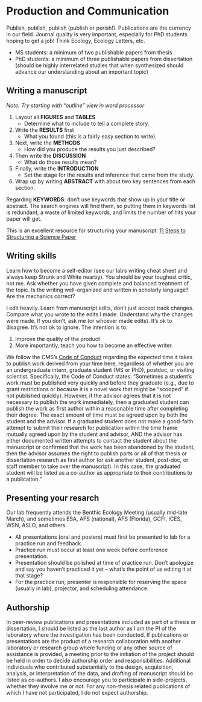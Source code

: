 # **Production and Communication**

Publish, publish, publish (publish or perish!). Publications are the currency in our field. Journal quality is very important, especially for PhD students hoping to get a job! Think Ecology, Ecology Letters, etc.

- MS students: a minimum of two publishable papers from thesis
- PhD students: a minimum of three publishable papers from dissertation (should be highly interrelated studies that when synthesized should advance our understanding about an important topic)


## Writing a manuscript 
*Note: Try starting with “outline” view in word processor*

1) Layout all **FIGURES** and **TABLES**
    - Determine what to include to tell a complete story.
2) Write the **RESULTS** first 
    - What you found (this is a fairly easy section to write).
3) Next, write the **METHODS**
    - How did you produce the results you just described?
4) Then write the **DISCUSSION**
    - What do those results mean?
5) Finally, write the **INTRODUCTION** 
    - Set the stage for the results and inference that came from the study.
6) Wrap up by writing **ABSTRACT** with about two key sentences from each section.  

Regarding **KEYWORDS**: don’t use keywords that show up in your title or abstract. The search engines will find them, so putting them in keywords list is redundant, a waste of limited keywords, and limits the number of hits your paper will get.

This is an excellent resource for structuring your manuscript: [11 Steps to Structuring a Science Paper](https://www.elsevier.com/connect/11-steps-to-structuring-a-science-paper-editors-will-take-seriously)


## Writing skills
Learn how to become a self-editor (see our lab’s writing cheat sheet and always keep Strunk and White nearby). You should be your toughest critic, not me. Ask whether you have given complete and balanced treatment of the topic. Is the writing well-organized and written in scholarly language? Are the mechanics correct?

I edit heavily. Learn from manuscript edits, don’t just accept track changes. Compare what you wrote to the edits I made. Understand why the changes were made. If you don’t, ask me (or whoever made edits). It’s ok to disagree. It’s not ok to ignore. The intention is to:

1) Improve the quality of the product 
2) More importantly, teach you how to become an effective writer. 

We follow the CMS’s [Code of Conduct](https://www.usf.edu/marine-science/about-us/college-documents.aspx/) regarding the expected time it takes to publish work derived from your time here, regardless of whether you are an undergraduate intern, graduate student (MS or PhD), postdoc, or visiting scientist. Specifically, the Code of Conduct states: “Sometimes a student’s work must be published very quickly and before they graduate (e.g., due to grant restrictions or because it is a novel work that might be “scooped” if not published quickly). However, if the advisor agrees that it is not necessary to publish the work immediately, then a graduated student can publish the work as first author within a reasonable time after completing their degree. The exact amount of time must be agreed upon by both the student and the advisor. If a graduated student does not make a good-faith attempt to submit their research for publication within the time frame mutually agreed upon by the student and advisor, AND the advisor has either documented written attempts to contact the student about the manuscript or confirmed that the work has been abandoned by the student, then the advisor assumes the right to publish parts or all of that thesis or dissertation research as first author (or ask another student, post-doc, or staff member to take over the manuscript). In this case, the graduated student will be listed as a co-author as appropriate to their contributions to a publication.” 

## Presenting your resarch
Our lab frequently attends the Benthic Ecology Meeting (usually mid-late March), and sometimes ESA, AFS (national), AFS (Florida), GCFI, ICES, WSN, ASLO, and others.

- All presentations (oral and posters) must first be presented to lab for a practice run and feedback.
- Practice run must occur at least one week before conference presentation.
- Presentation should be polished at time of practice run. Don’t apologize and say you haven’t practiced it yet – what’s the point of us editing it at that stage?
- For the practice run, presenter is responsible for reserving the space (usually in lab), projector, and scheduling attendance.

## Authorship
In peer-review publications and presentations included as part of a thesis or dissertation, I should be listed as the last author as I am the PI of the laboratory where the investigation has been conducted. If publications or presentations are the product of a research collaboration with another laboratory or research group where funding or any other source of assistance is provided, a meeting prior to the initiation of the project should be held in order to decide authorship order and responsibilities. Additional individuals who contributed substantially to the design, acquisition, analysis, or interpretation of the data, and drafting of manuscript should be listed as co-authors. I also encourage you to participate in side-projects, whether they involve me or not. For any non-thesis related publications of which I have not participated, I do not expect authorship.
